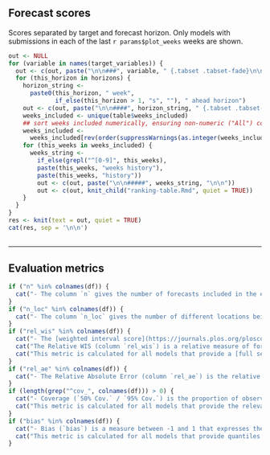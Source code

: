 <!--- Table comparing the performance of each model. The table is followed by
an explanation text detailing the meaning of each column/index. --->

## Forecast scores {.tabset .tabset-fade}

Scores separated by target and forecast horizon. Only models with submissions in each of the last `r params$plot_weeks` weeks are shown.

```r
out <- NULL
for (variable in names(target_variables)) {
  out <- c(out, paste("\n\n###", variable, " {.tabset .tabset-fade}\n\n"))
  for (this_horizon in horizons) {
    horizon_string <-
      paste0(this_horizon, " week",
             if_else(this_horizon > 1, "s", ""), " ahead horizon")
    out <- c(out, paste("\n\n####", horizon_string, " {.tabset .tabset-fade}\n\n"))
    weeks_included <- unique(table$weeks_included)
    ## sort weeks included numerically, ensuring non-numeric ("All") comes first
    weeks_included <-
      weeks_included[rev(order(suppressWarnings(as.integer(weeks_included))))]
    for (this_weeks in weeks_included) {
      weeks_string <-
        if_else(grepl("^[0-9]", this_weeks),
		paste(this_weeks, "weeks history"),
		paste(this_weeks, "history"))
        out <- c(out, paste("\n\n#####", weeks_string, "\n\n"))
        out <- c(out, knit_child("ranking-table.Rmd", quiet = TRUE))
    }
  }
}
res <- knit(text = out, quiet = TRUE)
cat(res, sep = '\n\n')
```

## {.unlisted .unnumbered}

---

## Evaluation metrics

```r
if ("n" %in% colnames(df)) {
  cat("- The column `n` gives the number of forecasts included in the evaluation. This number may vary across models as some models joined later than others, or models may not have submitted forecasts in certain weeks.\n")
}
if ("n_loc" %in% colnames(df)) {
  cat("- The column `n_loc` gives the number of different locations being included in the shown evaluation. For invdividual country reports this is 1, as we do not currently consider subnational forecasts.\n")
}
if ("rel_wis" %in% colnames(df)) {
  cat("- The [weighted interval score](https://journals.plos.org/ploscompbiol/article?id=10.1371/journal.pcbi.1008618) (WIS) is a [proper scoring rule](https://en.wikipedia.org/wiki/Scoring_rule#Propriety) (i.e., it cannot be \"cheated\") that is suited to scoring forecasts in an interval format. It generalizes the absolute error (i.e. lower values are better) and has three components: dispersion, underprediction and overprediction. Dispersion is a weighted average of the widths of the submitted prediction intervals. Over- and underprediction (overpred/underpred) penalties are added whenever an observation falls outside of a reported central prediction interval, with the strength of the penalty depending on the nominal level of the interval and how far outside of the interval the observation fell. Note that the average WIS can refer to different sets of targets for different models and therefore _cannot always be compared across models_. Such comparisons should be done based on the relative skill.  \n")
  cat("The Relative WIS (column `rel_wis`) is a relative measure of forecast performance which takes into account that different teams may not cover the exact same set of forecast targets (i.e., weeks and locations). Loosely speaking, a relative WIS of X means that averaged over the targets a given team addressed, its WIS was X times higher/lower than the the performance of the baseline model described in [Cramer et al. (2021)](https://www.medrxiv.org/content/10.1101/2021.02.03.21250974v1). Smaller values are thus better and a value below one means that the model has above average performance. The relative WIS is computed using a 'pairwise comparison tournament' where for each pair of models a mean score ratio is computed based on the set of shared targets. The relative WIS is the geometric mean of these ratios. Details on the computation can be found in [Cramer et al. (2021)](https://www.medrxiv.org/content/10.1101/2021.02.03.21250974v1).  \n")
  cat("This metric is calculated for all models that provide a [full set](https://github.com/epiforecasts/covid19-forecast-hub-europe/wiki/Forecast-format#quantile) of quantiles.\n")
}
if ("rel_ae" %in% colnames(df)) {
  cat("- The Relative Absolute Error (column `rel_ae`) is the relative absolute error of the predictive point forecasts, that is the predicted value that individual forecasts deem the most likely. The relative AE is computed using a 'pairwise comparison tournament' where for each pair of models a mean score ratio is computed based on the set of shared targets. The relative AE is the geometric mean of these ratios. Details on the computation can be found in [Cramer et al. (2021)](https://www.medrxiv.org/content/10.1101/2021.02.03.21250974v1).\n")
}
if (length(grep("^cov_", colnames(df))) > 0) {
  cat("- Coverage (`50% Cov.` / `95% Cov.`) is the proportion of observations that fell within a given prediction interval. Ideally, a forecast model would achieve 50% coverage of 0.50 (i.e., 50% of observations fall within the 50% prediction interval) and 95% coverage of 0.95 (i.e., 95% of observations fall within the 95% prediction interval). Values of coverage greater than these nominal values indicate that the forecasts are _underconfident_, i.e. prediction intervals tend to be too wide, whereas values of coverage smaller than these nominal values indicate that the forecasts are _overconfident_, i.e. prediction intervals tend to be too narrow.  \n")
  cat("This metric is calculated for all models that provide the relevant quantiles.\n")
}
if ("bias" %in% colnames(df)) {
  cat("- Bias (`bias`) is a measure between -1 and 1 that expresses the tendency to underpredict (-1) or overpredict (1), see the description in [Funk et al. (2019)](https://doi.org/10.1371/journal.pcbi.1006785).  \n")
  cat("This metric is calculated for all models that provide quantiles.\n")
}
```

## {.unlisted .unnumbered}
